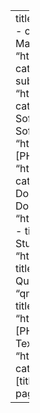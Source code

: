 ---
title: "Linksammlung"
format: html
listing:
  - contents:
        - title: Arbeitenportal
          subtitle: Masterarbeiten der PHBern
          path: "https://arbeitenportal.phbern.ch/"
          categories: [PHBern]
        - title: Komet
          subtitle: Kompetenzabbildungstool
          path: "https://kompetenzabbildung.phbern.ch/"
          categories: [PHBern]
        - title: Softwarekatalog
          subtitle: Interne Software
          path: "https://ssk.site.phbern.ch/"
          categories: [PHBern]
        - title: LimeSurvey
          path: "https://phheidelberg.limequery.com/"
          categories: [PH Heidelberg]
        - title: Docata
          subtitle:: Doktorierendenadministration
          path: "https://docata.ph-heidelberg.de/home"
        - title: Campusportal
          subtitle: Studiengebühren zahlen
          path: "https://campus.ph-heidelberg.de/" 
        - title: QM-Pilot
          subtitle: Qualitätsmanagementpilot
          path: "qmp.phbern.ch"
          categories: [PHBern]
        - title: Forum für Lehrpersonen
          path: "https://forum.phbern.ch"
          categories: [PHBern]
        - title: Richtlinien zur Texterstellung
          path: "https://rzt.site.phbern.ch/richtlinien/"
          categories: [PHBern]
    type: table
    fields: [title]
    categories: true
    id: subdomains
    page-size: 100
    
---